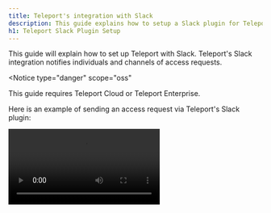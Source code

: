 ```yaml
---
title: Teleport's integration with Slack
description: This guide explains how to setup a Slack plugin for Teleport for privilege elevation approvals.
h1: Teleport Slack Plugin Setup
---
```


This guide will explain how to set up Teleport with Slack. Teleport's Slack
integration notifies individuals and channels of access requests.

<Notice
  type="danger"
  scope="oss"
>

  This guide requires Teleport Cloud or Teleport Enterprise.

</Notice>

Here is an example of sending an access request via Teleport's Slack plugin:

<video controls>
  <source
    src="../../../img/enterprise/plugins/slack/slack.mp4"
    type="video/mp4"
  />

  <source
    src="../../../img/enterprise/plugins/slack/slack.webm"
    type="video/webm"
  />

  Your browser does not support the video tag.
</video>

## Prerequisites

- Slack admin privileges to create an app and install it to your workspace

(!/docs/pages/includes/commercial-prereqs-tabs.mdx!)

(!/docs/pages/includes/tctl.mdx!)

## Step 1/7. Install the Teleport Slack plugin

We currently only provide `linux-amd64` binaries. You can also compile these plugins
from source.

<Notice scope={["enterprise"]} type="tip">
We recommend installing Teleport plugins on the same host as the Teleport
Proxy Service. This is an ideal location as plugins have a low memory footprint
and will require access to both the public internet and the Teleport Auth Service.
</Notice>

<Tabs>
<TabItem label="Download">
  ```code
  $ curl -L -O https://get.gravitational.com/teleport-access-slack-v(=teleport.version=)-linux-amd64-bin.tar.gz
  $ tar -xzf teleport-access-slack-v(=teleport.version=)-linux-amd64-bin.tar.gz
  $ ./teleport-access-slack/install
  ```
</TabItem>
<TabItem label="From Source">
  To install from source you need `git` and `go >= (=teleport.golang=)` installed.

  ```code
  # Check out the teleport-plugins repository
  $ git clone https://github.com/gravitational/teleport-plugins.git
  $ cd teleport-plugins/access/slack
  $ make
  ```
  Place `./teleport-access-slack/teleport-slack` into an appropriate location within the sytem's PATH, e.g.`/usr/local/bin`.
  ```code
  mv ./teleport-access-slack/teleport-slack /usr/local/bin
  ```
</TabItem>
</Tabs>

## Step 2/7. Create a user and role for the plugin

(!docs/pages/includes/plugins/rbac.mdx!)

## Step 3/7. Export the access plugin identity

(!docs/pages/includes/plugins/identity-export.mdx!)

Place any files generated by this command into `/var/lib/teleport/plugins/slack` for later reference when configuring the plugin.

```code
# create a data directory to hold certificate files for the plugin.
$ sudo mkdir -p /var/lib/teleport/plugins/slack
$ sudo mv auth.* /var/lib/teleport/plugins/slack
```

## Step 4/7. Create a Slack app

You'll need to:

1. Create a new app, pick a name, and select a workspace it belongs to.
2. Add an OAuth Scope, which is required by Slack for the app to be installed.
3. Obtain an OAuth token.

We'll create a new Slack app and set up auth tokens and callback URLs so that
Slack knows how to notify the Teleport plugin when "Approve" or "Deny" buttons are
clicked.

Visit [https://api.slack.com/apps](https://api.slack.com/apps) to create a new Slack App.

**App Name:** Teleport<br/>
**Development Slack Workspace:** Pick the workspace you'd like the requests to show up in. <br/>
**App Icon:** <a href="../../../img/enterprise/plugins/teleport_bot@2x.png" download>Download Teleport Bot Icon</a>

![Create Slack App](../../../img/enterprise/plugins/slack/Create-a-Slack-App.png)

### Select OAuth scopes

On the App screen, go to “OAuth and Permissions” under Features in the sidebar menu. Then scroll to Scopes, and add `chat:write, incoming-webhook, users:read, users:read.email` scopes so that our plugin can post messages to your Slack channels.

![API Scopes](../../../img/enterprise/plugins/slack/api-scopes.png)

### Obtain an OAuth token

![OAuth Tokens](../../../img/enterprise/plugins/slack/OAuth.png)

### Add to workspace

![OAuth Tokens](../../../img/enterprise/plugins/slack/Slackbot-Permissions.png)
After adding to the workspace, you still need to invite the bot to the channel. Do this by using the @ command,
and inviting them to the channel.
![Invite bot to channel](../../../img/enterprise/plugins/slack/invite-user-to-team.png)

## Step 5/7. Configure the Teleport Slack Plugin

### Generate a config file

The Teleport Slack plugin uses a config file in TOML format. Generate a boilerplate config by
running the following command and place it in the `/etc` directory where it can be
read by the plugin.

```code
$ teleport-slack configure > teleport-slack.toml
$ sudo mv teleport-slack.toml /etc
```

This should result in a config file like the one below.

```toml
(!examples/resources/plugins/teleport-slack.toml!)
```

### Edit the config file

Edit the following fields in the configuration file you generated with values specific to your Teleport and Slack app instances.

**`[teleport]`**

This section is used to connect to your Teleport Auth Server.

<Tabs>
  <TabItem label="Self-Hosted" scope={["oss","enterprise"]}>
    
Set `addr` to your Auth Server address. This address must be reachable from the Teleport Slack Plugin.

Set `client_key`, `client_crt`, and `root_cas` to the identity files
generated in the [export identity](#step-37-export-the-access-plugin-identity) section.

```toml
[teleport]
addr = "localhost:3025"
client_key = "/var/lib/teleport/plugins/slack/auth.key" # Teleport GRPC client secret key
client_crt = "/var/lib/teleport/plugins/slack/auth.crt" # Teleport GRPC client certificate
root_cas = "/var/lib/teleport/plugins/slack/auth.cas"   # Teleport cluster CA certs
```
  </TabItem>
  <TabItem label="Cloud" scope={["cloud"]}>

Set `addr` to  your Teleport Cloud tenant address.

Set `identity` to the identity file generated in the [export identity](#step-37-export-the-access-plugin-identity) section.

```toml
[teleport]
addr = "mytenant.teleport.sh"
identity = "/var/lib/teleport/plugins/slack/auth.pem"
```
  </TabItem>
</Tabs>
 
**`[slack]`**

`token`: set this to the token found in the [Obtain an OAuth Token](#obtain-an-oauth-token) section.

**`[role_to_recipients]`**

Provide a mapping of Teleport roles to Slack recipients based on your desired
functionality.

For example:

```toml
[role_to_recipients]
"*" = "admin-slack-channel"
"dev" = ["dev-slack-channel", "admin-slack-channel"]
"alex" = "alex@gmail.com"
```

If a user requests the `dev` role, the plugin will send a message to both the `dev-slack-channel`
and `admin-slack-channel`. If a user requests the `alex` role, the Slack user with the username
`alex@gmail.com`, if one exists, will recieve a DM. If any other role is requested, the plugin will
follow the `*` entry and send a message to the `admin-slack-channel`.

## Step 6/7. Test your Slack app

Assuming that Teleport is running, you've created the Slack app, and the plugin is
configured, you can now run the plugin and test the workflow!

```code
$ teleport-slack start
```

If everything works fine, the log output should look like this:

```code
$ teleport-slack start
INFO   Starting Teleport Access Slack Plugin 7.2.1: slack/app.go:80
INFO   Plugin is ready slack/app.go:101
```

Create an access request and check if the plugin works as expected with the
following steps.

### Create an access request

<Tabs>
<TabItem label="As admin">
  A Teleport admin can create an access request for another user with `tctl`.
  ```code
  # Replace USERNAME with a Teleport local user and TARGET_ROLE with a Teleport Role
  $ tctl request create USERNAME --roles=TARGET_ROLE
  ```
</TabItem>
<TabItem label="As user">
  Users can use `tsh` to create an access request and log in with approved roles.
  ```code
  # Replace TARGET_ROLE with a Teleport role
  $ tsh request new --roles=TARGET_ROLE
  Seeking request approval... (id: 8f77d2d1-2bbf-4031-a300-58926237a807)
  ```
</TabItem>
</Tabs>

The configured Slack recipients should receive a new message for the new pending request.

### Resolve the request

<Tabs>
<TabItem label="As admin">
  ```code
  # Replace REQUEST_ID with the id of the request
  $ tctl request approve REQUEST_ID
  $ tctl request deny REQUEST_ID
  ```
</TabItem>
<TabItem label="As user">
  ```code
  # Replace REQUEST_ID with the id of the request
  $ tsh request review --approve REQUEST_ID
  $ tsh request review --deny REQUEST_ID
  ```
</TabItem>
</Tabs>

Once the request is resolved, the Slack bot will make an emoji reaction of ✅ or
❌ on the Slack message for the access request, depending on whether the request
was approved or denied.

## Step 7/7. Set up systemd

In production, we recommend starting the Teleport plugin daemon via an init system like systemd.
Here's the recommended Teleport plugin service unit file for systemd:

```ini
(!examples/systemd/plugins/teleport-slack.service!)
```

Save this as `teleport-slack.service`.

## Audit log

The plugin will let anyone with access to the Slack channel approve access
requests, so it's important to review the Teleport audit log to ensure that only
the expected users are submitting reviews.

When auditing access request reviews, check for events with the type
`Access Request Reviewed` in the Teleport Web UI 
<ScopedBlock scope={["oss", "enterprise"]}>and `access_request.review` if reviewing the audit log on the Auth Service host</ScopedBlock>.

## Feedback

If you have any issues with this plugin, please create a GitHub issue in our [`gravitational/teleport-plugins`](https://github.com/gravitational/teleport-plugins/issues/new) repo.
